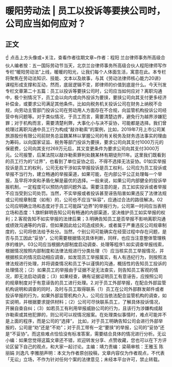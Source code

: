 # 暖阳劳动法 | 员工以投诉等要挟公司时，公司应当如何应对？
## 正文
☝ 点击上方头像或+关注，查看作者往期文章~作者：程阳 兰台律师事务所高级合伙人编者按：五一国际劳动节当天，北京兰台律师事务所高级合伙人程阳律师写作专栏“暖阳劳动法”上线，暖暖的阳光，让我们每个人体面生活，寓意在此。本专栏将聚焦在劳动法知识、技能、文本以及故事，与其《劳动法律师核心能力20讲》课程形成支撑和互动，然而，底层逻辑不变，即律师的价值到底是什么。今天刊发专栏文章第二十五篇：员工以投诉等要挟公司时，公司应当如何应对？离职沟通中，极个别情况下，员工会以向内或向外投诉为要挟，要挟公司向其支付更多经济补偿金，或要求公司满足其他条件。比如向税务机关投诉公司在财务上纳税不合规，向劳动主管部门投诉公司在劳动用人方面存在不合规，向监管机构投诉公司经营中有问题等。对于类似情况，于员工而言，需要清楚边界，避免行为越界涉嫌犯罪；对于机构而言，需要清楚利弊，大事化小与决不妥协，可能都是选择。我们曾梳理过离职沟通中员工行为构成“敲诈勒索”的案例，比如，2019年7月上市公司某旅游股份有限公司前财务总监魏某林以掌握公司的有关税务及财务违法事实的理由为筹码，以向国家证监、税务等部门投诉为要挟，要求公司向其支付1000万元的保密费，公司向其支付269万元后，其又变更条件为要求公司向其支付3000万元。公司报警，后某法院以敲诈勒索罪判处魏某林有期徒刑11年。这里我们既看到的员工行为的“过界”，也看到了单位妥协之后，不得不选择无法妥协。01如实举报投诉是员工的权利，公司无权干涉如实举报投诉是员工权利，公司应为员工投诉或举报不当行为，建立畅通的举报渠道，如果可能，在内部公平公正处理每一个举报，及早将冲突和矛盾化解是最优的选择。一般来说，如果公司内部健全的投诉举报机制，一定程度可以预防内部问题外溢。需要注意的是，员工如实投诉或者举报不应当受到公司处罚。当然，不实举报或者投诉甚至诬告陷害如果违反了法律法规或公司规章制度（如有）的，公司也不应当“纵容”，应通过合法的路径解决。02公司应明确立场和态度对于员工可能踩“边界”的举报行为，公司第一时间应当表明立场和态度：1.旗帜鲜明告知公司有畅通的内部渠道，坚决维护员工如实举报的权利；2.客观告知不如实举报的法律后果；3.明确告知员工是否举报不影响离职沟通或绩效沟通等的内容，但如果因此给公司造成损失，或者属于严重违反公司规章制度的，公司将依法给予处分。当然，个别公司可能确实在经营过程中存在问题，是否与员工因此“妥协”，公司需要根据情况具体判断，同样，也应当注意整体管理秩序的维护。03公司应当根据内部制度启动调查、处理等程序1.如实调查举报线索，根据情况按照内部制度和法律法规进行分类处理（1）应当核实员工举报情况，并根据核实的情况启动相应调查，如发现员工举报属实，有人有违纪行为，则按照法律法规进行处理，并将调查情况和员工予以谨慎的沟通，概括性的告知员工投诉的处理情况；（2）如果员工的举报由于证据不足无法查实，则告知员工客观的情况，即无法启动调查；（3）如果经查，确有证据证明员工有意诬告，应按照公司的规章制度对于有意诬告的员工进行处理。2.对于员工外部举报，在配合外部监管机构说明和调查的同时，及时与员工取得联系（1）员工在公司外部群发邮件或者投诉举报的行为，如果外部监管机构介入，公司应当依法配合监管机构的调查，如实说明，并根据要求提供材料；（2）公司可尽快联系员工，了解具体投诉情况，开展自查自纠；（3）如若员工有利用举报威胁公司的行为，且该行为涉嫌构成敲诈勒索或其他犯罪的，则公司可以视情况报案。在处理类似事情时，难点可能并不是上面的程序，而是公司的“选择”， 比如，对于员工明确告知公司会进行外部举报的，公司是“劝”还是“不劝”；对于员工带有一定“要挟”的举报，公司的“妥协”还是“不妥协”。而这些难点恰恰没有标准答案，需要结合具体的情况进行分析。无讼小编：如果您觉得这篇文章还不错，欢迎转发分享、点赞收藏，您也可以在下方评论区留下自己的观点，和大家一起讨论。主编：靖力责编：梁萌审核：王雅玉 陈丽娟 刘逸凡 李雅朋声明：本文为作者原创投稿，文章内容仅为作者观点，不代表「无讼」立场，不作为针对任何个案的法律意见；未经本平台许可，禁止转载。